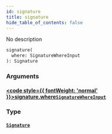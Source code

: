 ```yaml
---
id: signature
title: signature
hide_table_of_contents: false
---
```








No description

```graphql
signature(
  where: SignatureWhereInput
): Signature
```


### Arguments

#### [<code style={{ fontWeight: 'normal' }}>signature.<b>where</b></code>](#)<Bullet />[`SignatureWhereInput`](/docs/api/inputs/signature-where-input) <Badge class="secondary" text="input"/>
> 
> 

### Type

#### [`Signature`](/docs/api/objects/signature) <Badge class="secondary" text="object"/>
> 
> 





